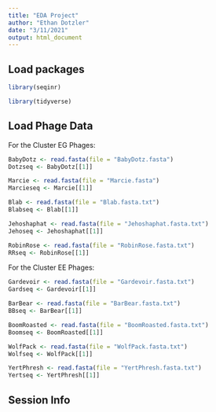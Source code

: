 ```yaml
---
title: "EDA Project"
author: "Ethan Dotzler"
date: "3/11/2021"
output: html_document
---
```


## Load packages 
```r
library(seqinr) 

library(tidyverse) 

```


## Load Phage Data 

For the Cluster EG Phages:

```r
BabyDotz <- read.fasta(file = "BabyDotz.fasta")
Dotzseq <- BabyDotz[[1]]

Marcie <- read.fasta(file = "Marcie.fasta")
Marcieseq <- Marcie[[1]]   

Blab <- read.fasta(file = "Blab.fasta.txt")
Blabseq <- Blab[[1]]

Jehoshaphat <- read.fasta(file = "Jehoshaphat.fasta.txt") 
Jehoseq <- Jehoshaphat[[1]] 

RobinRose <- read.fasta(file = "RobinRose.fasta.txt") 
RRseq <- RobinRose[[1]] 
```

For the Cluster EE Phages: 

```r
Gardevoir <- read.fasta(file = "Gardevoir.fasta.txt") 
Gardseq <- Gardevoir[[1]] 

BarBear <- read.fasta(file = "BarBear.fasta.txt") 
BBseq <- BarBear[[1]] 

BoomRoasted <- read.fasta(file = "BoomRoasted.fasta.txt") 
Boomseq <- BoomRoasted[[1]] 

WolfPack <- read.fasta(file = "WolfPack.fasta.txt") 
Wolfseq <- WolfPack[[1]] 

YertPhresh <- read.fasta(file = "YertPhresh.fasta.txt") 
Yertseq <- YertPhresh[[1]]
```



## Session Info 
